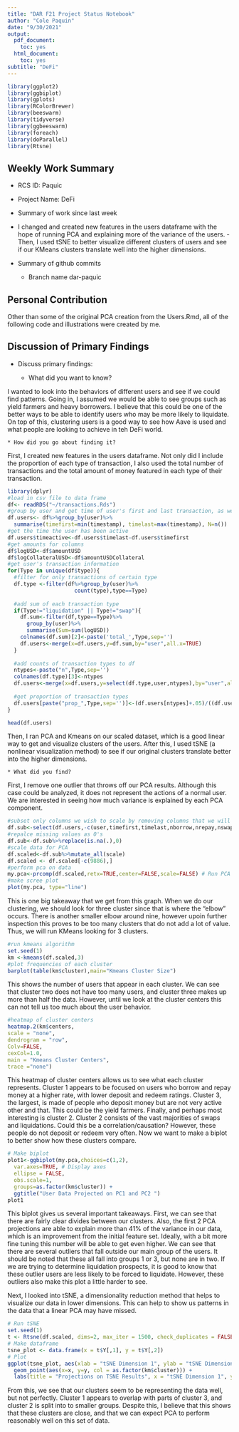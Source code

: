 ```yaml
---
title: "DAR F21 Project Status Notebook"
author: "Cole Paquin"
date: "9/30/2021"
output:
  pdf_document:
    toc: yes
  html_document:
    toc: yes
subtitle: "DeFi"
---
```


```r
library(ggplot2)
library(ggbiplot)
library(gplots)
library(RColorBrewer)
library(beeswarm)
library(tidyverse)
library(ggbeeswarm)
library(foreach)
library(doParallel)
library(Rtsne)

```

## Weekly Work Summary	


* RCS ID: Paquic
* Project Name: DeFi
* Summary of work since last week 
- I changed and created new features in the users dataframe with the hope of running PCA and explaining more of the variance of the users.
-Then, I used tSNE to better visualize different clusters of users and see if our KMeans clusters translate well into the higher dimensions.


* Summary of github commits 

    * Branch name dar-paquic


## Personal Contribution	

Other than some of the original PCA creation from the Users.Rmd, all of the following code and illustrations were created by me.

## Discussion of Primary Findings 	

* Discuss primary findings: 

    * What did you want to know? 
    
I wanted to look into the behaviors of different users and see if we could find patterns. Going in, I assumed we would be able to see groups such as yield farmers and heavy borrowers. I believe that this could be one of the better ways to be able to identify users who may be more likely to liquidate. On top of this, clustering users is a good way to see how Aave is used and what people are looking to achieve in teh DeFi world.

    * How did you go about finding it? 
    
First, I created new features in the users dataframe. Not only did I include the proportion of each type of transaction, I also used the total number of transactions and the total amount of money featured in each type of their transaction. 

```r
library(dplyr)
#load in csv file to data frame
df<- readRDS("~/transactions.Rds")
#group by user and get time of user's first and last transaction, as well as number of transactions
df.users<- df%>%group_by(user)%>%
  summarise(timefirst=min(timestamp), timelast=max(timestamp), N=n())
#get the time the user has been active
df.users$timeactive<-df.users$timelast-df.users$timefirst
#get amounts for columns
df$logUSD<-df$amountUSD
df$logCollateralUSD<-df$amountUSDCollateral
#get user's transaction information
for(Type in unique(df$type)){
  #filter for only transactions of certain type
  df.type <-filter(df%>%group_by(user)%>%
                     count(type),type==Type)
  
  #add sum of each transaction type
  if(Type!="liquidation" || Type!="swap"){
    df.sum<-filter(df,type==Type)%>%
      group_by(user)%>%
      summarise(Sum=sum(logUSD))
    colnames(df.sum)[2]<-paste('total_',Type,sep='')
    df.users<-merge(x=df.users,y=df.sum,by="user",all.x=TRUE)
  } 
  
  #add counts of transaction types to df
  ntypes<-paste("n",Type,sep='')
  colnames(df.type)[3]<-ntypes
  df.users<-merge(x=df.users,y=select(df.type,user,ntypes),by="user",all.x=TRUE)
  
  #get proportion of transaction types
  df.users[paste("prop_",Type,sep='')]<-(df.users[ntypes]+.05)/((df.users$N)+.3)
}

head(df.users)
```


Then, I ran PCA and Kmeans on our scaled dataset, which is a good linear way to get and visualize clusters of the users. After this, I used tSNE (a nonlinear visualization method) to see if our original clusters translate better into the higher dimensions.
    
    * What did you find?
  
First, I remove one outlier that throws off our PCA results. Although this case could be analyzed, it does not represent the actions of a normal user. We are interested in seeing how much variance is explained by each PCA component. 

```r
#subset only columns we wish to scale by removing columns that we will not cluster on
df.sub<-select(df.users,-c(user,timefirst,timelast,nborrow,nrepay,nswap,nliquidation,nredeem,ndeposit,N, total_swap, total_liquidation))
#repalce missing values as 0's
df.sub<-df.sub%>%replace(is.na(.),0)
#scale data for PCA
df.scaled<-df.sub%>%mutate_all(scale)
df.scaled <- df.scaled[-c(9886),]
#perform pca on data
my.pca<-prcomp(df.scaled,retx=TRUE,center=FALSE,scale=FALSE) # Run PCA and save to my.pca
#make scree plot
plot(my.pca, type="line")

```
  
This is one big takeaway that we get from this graph. When we do our clustering, we should look for three cluster since that is where the "elbow" occurs. There is another smaller elbow around nine, however upoin further inspection this proves to be too many clusters that do not add a lot of value. Thus, we will run KMeans looking for 3 clusters.   
  
```r
#run kmeans algorithm
set.seed(1)
km <-kmeans(df.scaled,3)
#plot frequencies of each cluster
barplot(table(km$cluster),main="Kmeans Cluster Size")
```

This shows the number of users that appear in each cluster. We can see that cluster two does not have too many users, and cluster three makes up more than half the data. However, until we look at the cluster centers this can not tell us too much about the user behavior.

```r
#heatmap of cluster centers
heatmap.2(km$centers,
scale = "none",
dendrogram = "row",
Colv=FALSE,
cexCol=1.0,
main = "Kmeans Cluster Centers",
trace ="none")
```

This heatmap of cluster centers allows us to see what each cluster represents. Cluster 1 appears to be focused on users who borrow and repay money at a higher rate, with lower deposit and redeem ratings. Cluster 3, the largest, is made of people who deposit money but are not very active other and that. This could be the yield farmers. Finally, and perhaps most interesting is cluster 2. Cluster 2 consists of the vast majorities of swaps and liquidations. Could this be a correlation/causation? However, these people do not deposit or redeem very often. Now we want to make a biplot to better show how these clusters compare.

```r
# Make biplot
plot1<-ggbiplot(my.pca,choices=c(1,2),
  var.axes=TRUE, # Display axes
  ellipse = FALSE,
  obs.scale=1,
  groups=as.factor(km$cluster)) +
  ggtitle("User Data Projected on PC1 and PC2 ")
plot1
```

This biplot gives us several important takeaways. First, we can see that there are fairly clear divides between our clusters. Also, the first 2 PCA projections are able to explain more than 41% of the variance in our data, which is an improvement from the initial feature set. Ideally, with a bit more fine tuning this number will be able to get even higher. We can see that there are several outliers that fall outside our main group of the users. It should be noted that these all fall into groups 1 or 3, but none are in two. If we are trying to determine liquidation prospects, it is good to know that these outlier users are less likely to be forced to liquidate. However, these outliers also make this plot a little harder to see.

Next, I looked into tSNE, a dimensionality reduction method that helps to visualize our data in lower dimensions. This can help to show us patterns in the data that a linear PCA may have missed.

```r
# Run tSNE
set.seed(1)
t <- Rtsne(df.scaled, dims=2, max_iter = 1500, check_duplicates = FALSE)
# Make dataframe
tsne_plot <- data.frame(x = t$Y[,1], y = t$Y[,2])
# Plot
ggplot(tsne_plot, aes(xlab = "tSNE Dimension 1", ylab = "tSNE Dimension 2")) + 
  geom_point(aes(x=x, y=y, col = as.factor(km$cluster))) +
  labs(title = "Projections on TSNE Results", x = "tSNE Dimension 1", y = "tSNE Dimension 2", color = "KMean Cluster")
```

From this, we see that our clusters seem to be representing the data well, but not perfectly. Cluster 1 appears to overlap with parts of cluster 3, and cluster 2 is split into to smaller groups. Despite this, I believe that this shows that these clusters are close, and that we can expect PCA to perform reasonably well on this set of data.